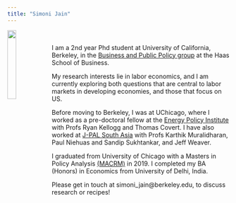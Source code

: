 ```yaml
---
title: "Simoni Jain"
---
```


<img style="float: left;" width=20% height=20% src="files/Headshot_Simoni_Jain.jpg">

<p>
<br> 

I am a 2nd year Phd student at University of California, Berkeley, in the [Business and Public Policy group](https://haas.berkeley.edu/bpp/) at the Haas School of Business. 

<p>
My research interests lie in labor economics, and I am currently exploring both questions that are central to labor markets in developing economies, and those that focus on US. 
<p>

<p>
Before moving to Berkeley, I was at UChicago, where I worked as a pre-doctoral fellow at the [Energy Policy Institute](https://epic.uchicago.edu/) with Profs Ryan Kellogg and Thomas Covert. I have also worked at [J-PAL South Asia](https://www.povertyactionlab.org/page/payments-and-governance-research-program) with Profs Karthik Muralidharan, Paul Niehuas and Sandip Sukhtankar, and Jeff Weaver. 
<p>


<p>
I graduated from University of Chicago with a Masters in Policy Analysis [(MACRM)](https://harris.uchicago.edu/academics/degrees/ma-public-policy-certificate-research-methods-macrm) in 2019. I completed my BA (Honors) in Economics from University of Delhi, India.
<p>

Please get in touch at simoni_jain@berkeley.edu, to discuss research or recipes! 
<br>

<br>
